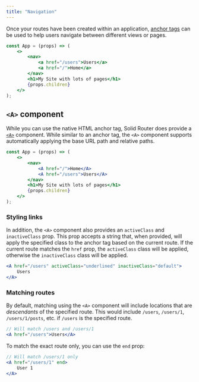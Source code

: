 ```yaml
---
title: "Navigation"
---
```


Once your routes have been created within an application, [anchor tags](https://developer.mozilla.org/en-US/docs/Web/HTML/Element/a) can be used to help users navigate between different views or pages.

```jsx {4-5}
const App = (props) => (
	<>
		<nav>
			<a href="/users">Users</a>
			<a href="/">Home</a>
		</nav>
		<h1>My Site with lots of pages</h1>
		{props.children}
	</>
);
```

## `<A>` component

While you can use the native HTML anchor tag, Solid Router does provide a [`<A>`](/solid-router/reference/components/a) component.
While similar to an anchor tag, the `<A>` component supports automatically applying the base URL path and relative paths.

```jsx {4-5}
const App = (props) => (
	<>
		<nav>
			<A href="/">Home</A>
			<A href="/users">Users</A>
		</nav>
		<h1>My Site with lots of pages</h1>
		{props.children}
	</>
);
```

### Styling links

In addition, the `<A>` component also provides an `activeClass` and `inactiveClass` prop.
This prop accepts a string that, when provided, will apply the specified class to the anchor tag based on the current route.
If the current route matches the `href` prop, the `activeClass` class will be applied, otherwise the `inactiveClass` class will be applied.

```jsx
<A href="/users" activeClass="underlined" inactiveClass="default">
	Users
</A>
```

### Matching routes

By default, matching using the `<A>` component will include locations that are _descendants_ of the specified route.
This would include `/users`, `/users/1`, `/users/1/posts`, etc. if `/users` is the specified route.

```jsx
// Will match /users and /users/1
<A href="/users">Users</A>
```

To match the exact route only, you can use the `end` prop:

```jsx
// Will match /users/1 only
<A href="/users/1" end>
	User 1
</A>
```
